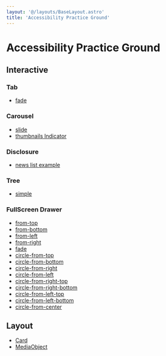 ```yaml
---
layout: '@/layouts/BaseLayout.astro' 
title: 'Accessibility Practice Ground'
---
```


# Accessibility Practice Ground

## Interactive

### Tab

- [fade](/a11y-practice-ground/tab/fade)

### Carousel

- [slide](/a11y-practice-ground/carousel/slide)
- [thumbnails Indicator](/a11y-practice-ground/carousel/thumbnail-indicator)

### Disclosure

- [news list example](/a11y-practice-ground/disclosure/news-list)

### Tree

- [simple](/a11y-practice-ground/tree/simple)

### FullScreen Drawer

- [from-top](/a11y-practice-ground/drawer/full-from-top)
- [from-bottom](/a11y-practice-ground/drawer/full-from-bottom)
- [from-left](/a11y-practice-ground/drawer/full-from-left)
- [from-right](/a11y-practice-ground/drawer/full-from-right)
- [fade](/a11y-practice-ground/drawer/full-fade)
- [circle-from-top](/a11y-practice-ground/drawer/full-circle-from-top)
- [circle-from-bottom](/a11y-practice-ground/drawer/full-circle-from-bottom)
- [circle-from-right](/a11y-practice-ground/drawer/full-circle-from-right)
- [circle-from-left](/a11y-practice-ground/drawer/full-circle-from-left)
- [circle-from-right-top](/a11y-practice-ground/drawer/full-circle-from-right-top)
- [circle-from-right-bottom](/a11y-practice-ground/drawer/full-circle-from-right-bottom)
- [circle-from-left-top](/a11y-practice-ground/drawer/full-circle-from-left-top)
- [circle-from-left-bottom](/a11y-practice-ground/drawer/full-circle-from-left-bottom)
- [circle-from-center](/a11y-practice-ground/drawer/full-circle-from-center)

## Layout

- [Card](/a11y-practice-ground/layout/card)
- [MediaObject](/a11y-practice-ground/layout/media-object)

